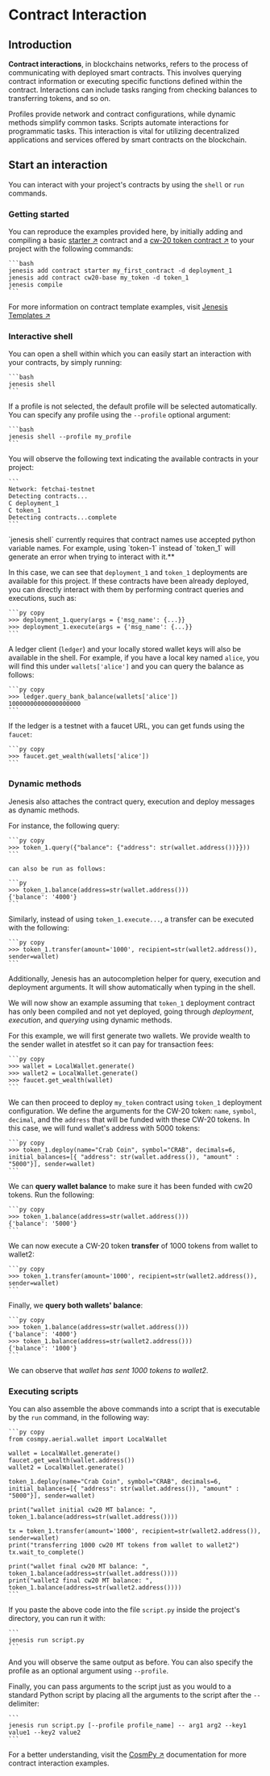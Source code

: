 
# Contract Interaction

## Introduction

**Contract interactions**, in blockchains networks, refers to the process of communicating with deployed smart contracts. This involves querying contract information or executing specific functions defined within the contract. Interactions can include tasks ranging from checking balances to transferring tokens, and so on.

Profiles provide network and contract configurations, while dynamic methods simplify common tasks. Scripts automate interactions for programmatic tasks. This interaction is vital for utilizing decentralized applications and services offered by smart contracts on the blockchain.

## Start an interaction

You can interact with your project's contracts by using the `shell` or `run` commands.

### Getting started

You can reproduce the examples provided here, by initially adding and compiling a basic [starter ↗️](https://github.com/fetchai/jenesis-templates/tree/master/contracts/starter) contract and a [cw-20 token contract ↗️](https://github.com/fetchai/jenesis-templates/tree/master/contracts/cw20-base) to your project with the following commands:

    ```bash
    jenesis add contract starter my_first_contract -d deployment_1
    jenesis add contract cw20-base my_token -d token_1
    jenesis compile
    ```

For more information on contract template examples, visit [Jenesis Templates ↗️](https://github.com/fetchai/jenesis-templates)

### Interactive shell

You can open a shell within which you can easily start an interaction with your contracts, by simply running:

    ```bash
    jenesis shell
    ```

If a profile is not selected, the default profile will be selected automatically. You can specify any profile using the `--profile` optional argument:

    ```bash
    jenesis shell --profile my_profile
    ```

You will observe the following text indicating the available contracts in your project:

    ```
    Network: fetchai-testnet
    Detecting contracts...
    C deployment_1
    C token_1
    Detecting contracts...complete
    ```

<Callout type="info" emoji="ℹ️">
  `jenesis shell` currently requires that contract names use accepted python variable names. For example, using `token-1` instead of `token_1` will generate an error when trying to interact with it.**
</Callout>

In this case, we can see that `deployment_1` and `token_1` deployments are available for this project. If these contracts have been already deployed, you can directly interact with them by performing contract queries and executions, such as:

    ```py copy
    >>> deployment_1.query(args = {'msg_name': {...}}
    >>> deployment_1.execute(args = {'msg_name': {...}}
    ```

A ledger client (`ledger`) and your locally stored wallet keys will also be available in the shell. For example, if you have a local key named `alice`, you will find this under `wallets['alice']` and you can query the balance as follows:

    ```py copy
    >>> ledger.query_bank_balance(wallets['alice'])
    10000000000000000000
    ```

If the ledger is a testnet with a faucet URL, you can get funds using the `faucet`:

    ```py copy
    >>> faucet.get_wealth(wallets['alice'])
    ```

### Dynamic methods

Jenesis also attaches the contract query, execution and deploy messages as dynamic methods.

For instance, the following query:

    ```py copy
    >>> token_1.query({"balance": {"address": str(wallet.address())}}))
    ```

    can also be run as follows:

    ```py
    >>> token_1.balance(address=str(wallet.address()))
    {'balance': '4000'}
    ```

Similarly, instead of using `token_1.execute...`, a transfer can be executed with the following:

    ```py copy
    >>> token_1.transfer(amount='1000', recipient=str(wallet2.address()), sender=wallet)
    ```

Additionally, Jenesis has an autocompletion helper for query, execution and deployment arguments. It will show automatically when typing in the shell.

We will now show an example assuming that `token_1` deployment contract has only been compiled and not yet deployed, going through _deployment_, _execution_, and _querying_ using dynamic methods.

For this example, we will first generate two wallets. We provide wealth to the sender wallet in atestfet so it can pay for transaction fees:

    ```py copy
    >>> wallet = LocalWallet.generate()
    >>> wallet2 = LocalWallet.generate()
    >>> faucet.get_wealth(wallet)
    ```

We can then proceed to deploy `my_token` contract using `token_1` deployment configuration. We define the arguments for the CW-20 token: `name`, `symbol`, `decimal`, and the `address` that will be funded with these CW-20 tokens. In this case, we will fund wallet's address with 5000 tokens:

    ```py copy
    >>> token_1.deploy(name="Crab Coin", symbol="CRAB", decimals=6, initial_balances=[{ "address": str(wallet.address()), "amount" : "5000"}], sender=wallet)
    ```

We can **query wallet balance** to make sure it has been funded with cw20 tokens. Run the following:

    ```py copy
    >>> token_1.balance(address=str(wallet.address()))
    {'balance': '5000'}
    ```

We can now execute a CW-20 token **transfer** of 1000 tokens from wallet to wallet2:

    ```py copy
    >>> token_1.transfer(amount='1000', recipient=str(wallet2.address()), sender=wallet)
    ```

Finally, we **query both wallets' balance**:

    ```py copy
    >>> token_1.balance(address=str(wallet.address()))
    {'balance': '4000'}
    >>> token_1.balance(address=str(wallet2.address()))
    {'balance': '1000'}
    ```

We can observe that _wallet has sent 1000 tokens to wallet2_.

### Executing scripts

You can also assemble the above commands into a script that is executable by the `run` command, in the following way:

    ```py copy
    from cosmpy.aerial.wallet import LocalWallet

    wallet = LocalWallet.generate()
    faucet.get_wealth(wallet.address())
    wallet2 = LocalWallet.generate()

    token_1.deploy(name="Crab Coin", symbol="CRAB", decimals=6, initial_balances=[{ "address": str(wallet.address()), "amount" :  "5000"}], sender=wallet)

    print("wallet initial cw20 MT balance: ", token_1.balance(address=str(wallet.address())))

    tx = token_1.transfer(amount='1000', recipient=str(wallet2.address()), sender=wallet)
    print("transferring 1000 cw20 MT tokens from wallet to wallet2")
    tx.wait_to_complete()

    print("wallet final cw20 MT balance: ", token_1.balance(address=str(wallet.address())))
    print("wallet2 final cw20 MT balance: ", token_1.balance(address=str(wallet2.address())))
    ```

If you paste the above code into the file `script.py` inside the project's directory, you can run it with:

    ```
    jenesis run script.py
    ```

And you will observe the same output as before. You can also specify the profile as an optional argument using `--profile`.

Finally, you can pass arguments to the script just as you would to a standard Python script by placing all the arguments to the script after the `--` delimiter:

    ```
    jenesis run script.py [--profile profile_name] -- arg1 arg2 --key1 value1 --key2 value2
    ```

For a better understanding, visit the [CosmPy ↗️](/guides/fetch-network/cosmpy/install) documentation for more contract interaction examples.
